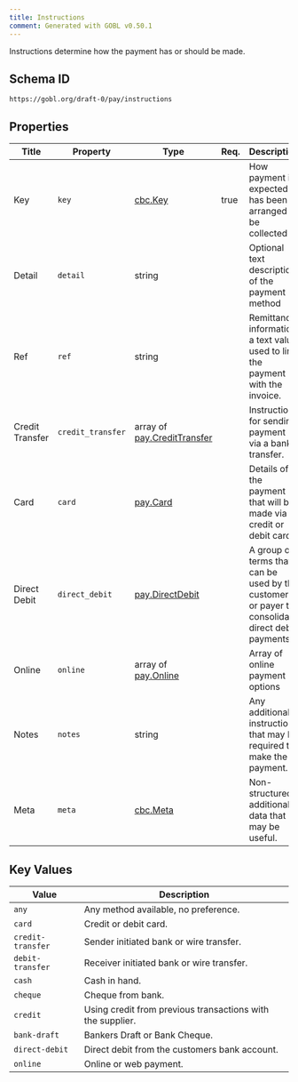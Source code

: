 ```yaml
---
title: Instructions
comment: Generated with GOBL v0.50.1
---
```


Instructions determine how the payment has or should be made.

## Schema ID

`https://gobl.org/draft-0/pay/instructions`

## Properties

| Title           | Property          | Type                                                        | Req. | Description                                                                                      |
|-----------------|-------------------|-------------------------------------------------------------|------|--------------------------------------------------------------------------------------------------|
| Key             | `key`             | [cbc.Key](/draft-0/cbc/key)                                 | true | How payment is expected or has been arranged to be collected                                     |
| Detail          | `detail`          | string                                                      |      | Optional text description of the payment method                                                  |
| Ref             | `ref`             | string                                                      |      | Remittance information, a text value used to link the payment with the invoice.                  |
| Credit Transfer | `credit_transfer` | array of [pay.CreditTransfer](/draft-0/pay/credit_transfer) |      | Instructions for sending payment via a bank transfer.                                            |
| Card            | `card`            | [pay.Card](/draft-0/pay/card)                               |      | Details of the payment that will be made via a credit or debit card.                             |
| Direct Debit    | `direct_debit`    | [pay.DirectDebit](/draft-0/pay/direct_debit)                |      | A group of terms that can be used by the customer or payer to consolidate direct debit payments. |
| Online          | `online`          | array of [pay.Online](/draft-0/pay/online)                  |      | Array of online payment options                                                                  |
| Notes           | `notes`           | string                                                      |      | Any additional instructions that may be required to make the payment.                            |
| Meta            | `meta`            | [cbc.Meta](/draft-0/cbc/meta)                               |      | Non-structured additional data that may be useful.                                               |

## Key Values

| Value             | Description                                                |
|-------------------|------------------------------------------------------------|
| `any`             | Any method available, no preference.                       |
| `card`            | Credit or debit card.                                      |
| `credit-transfer` | Sender initiated bank or wire transfer.                    |
| `debit-transfer`  | Receiver initiated bank or wire transfer.                  |
| `cash`            | Cash in hand.                                              |
| `cheque`          | Cheque from bank.                                          |
| `credit`          | Using credit from previous transactions with the supplier. |
| `bank-draft`      | Bankers Draft or Bank Cheque.                              |
| `direct-debit`    | Direct debit from the customers bank account.              |
| `online`          | Online or web payment.                                     |


